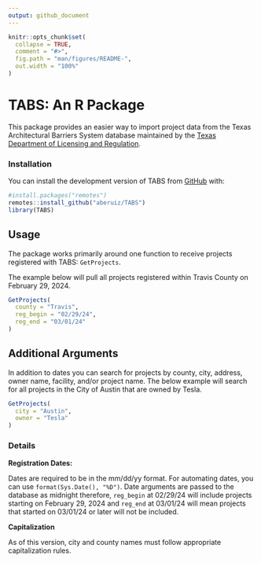 ```yaml
---
output: github_document
---
```

```r
knitr::opts_chunk$set(
  collapse = TRUE,
  comment = "#>",
  fig.path = "man/figures/README-",
  out.width = "100%"
)
```

# TABS: An R Package

This package provides an easier way to import project data from the Texas Architectural Barriers System database maintained by the [Texas Department of Licensing and Regulation](https://www.tdlr.texas.gov/).

### Installation

You can install the development version of TABS from [GitHub](https:://github.com/aberuiz/TABS) with:

```r
#install.packages("remotes")
remotes::install_github("aberuiz/TABS")
library(TABS)
```

## Usage

The package works primarily around one function to receive projects registered with TABS: `GetProjects`.

The example below will pull all projects registered within Travis County on February 29, 2024.
```r
GetProjects(
  county = "Travis",
  reg_begin = "02/29/24",
  reg_end = "03/01/24"
)
```

## Additional Arguments

In addition to dates you can search for projects by county, city, address, owner name, facility, and/or project name. The below example will search for all projects in the City of Austin that are owned by Tesla.
```r
GetProjects(
  city = "Austin",
  owner = "Tesla"
)
```

### Details

**Registration Dates:**

Dates are required to be in the mm/dd/yy format. For automating dates, you can use `format(Sys.Date(), "%D")`.
Date arguments are passed to the database as midnight therefore, `reg_begin` at 02/29/24 will include projects starting on February 29, 2024 and `reg_end` at 03/01/24 will mean projects that started on 03/01/24 or later will not be included.
   
**Capitalization**

As of this version, city and county names must follow appropriate capitalization rules.
